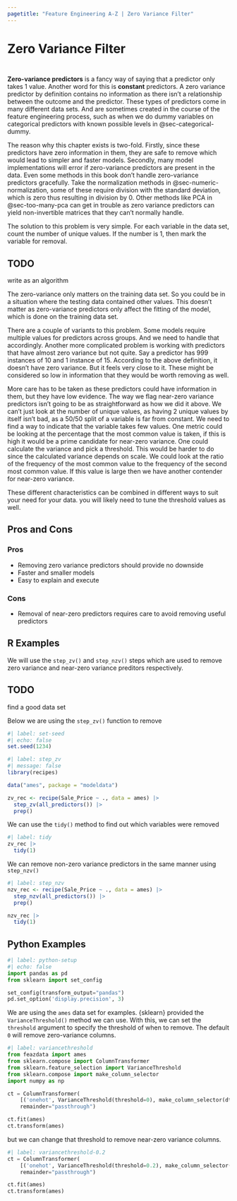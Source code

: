 ```yaml
---
pagetitle: "Feature Engineering A-Z | Zero Variance Filter"
---
```


# Zero Variance Filter {#sec-too-many-zv}

::: {style="visibility: hidden; height: 0px;"}
## Zero Variance Filter
:::

**Zero-variance predictors** is a fancy way of saying that a predictor only takes 1 value.
Another word for this is **constant** predictors.
A zero variance predictor by definition contains no information as there isn't a relationship between the outcome and the predictor.
These types of predictors come in many different data sets.
And are sometimes created in the course of the feature engineering process, such as when we do dummy variables on categorical predictors with known possible levels in @sec-categorical-dummy.

The reason why this chapter exists is two-fold.
Firstly, since these predictors have zero information in them, they are safe to remove which would lead to simpler and faster models.
Secondly, many model implementations will error if zero-variance predictors are present in the data.
Even some methods in this book don't handle zero-variance predictors gracefully.
Take the normalization methods in @sec-numeric-normalization, some of these require division with the standard deviation, which is zero thus resulting in division by 0.
Other methods like PCA in @sec-too-many-pca can get in trouble as zero variance predictors can yield non-invertible matrices that they can't normally handle.

The solution to this problem is very simple.
For each variable in the data set, count the number of unique values.
If the number is 1, then mark the variable for removal.

::: callout-caution
# TODO

write as an algorithm
:::

The zero-variance only matters on the training data set.
So you could be in a situation where the testing data contained other values.
This doesn't matter as zero-variance predictors only affect the fitting of the model, which is done on the training data set.

There are a couple of variants to this problem.
Some models require multiple values for predictors across groups.
And we need to handle that accordingly.
Another more complicated problem is working with predictors that have almost zero variance but not quite.
Say a predictor has 999 instances of 10 and 1 instance of 15.
According to the above definition, it doesn't have zero variance.
But it feels very close to it.
These might be considered so low in information that they would be worth removing as well.

More care has to be taken as these predictors could have information in them, but they have low evidence.
The way we flag near-zero variance predictors isn't going to be as straightforward as how we did it above.
We can't just look at the number of unique values, as having 2 unique values by itself isn't bad, as a 50/50 split of a variable is far from constant.
We need to find a way to indicate that the variable takes few values.
One metric could be looking at the percentage that the most common value is taken, if this is high it would be a prime candidate for near-zero variance.
One could calculate the variance and pick a threshold.
This would be harder to do since the calculated variance depends on scale.
We could look at the ratio of the frequency of the most common value to the frequency of the second most common value.
If this value is large then we have another contender for near-zero variance.

These different characteristics can be combined in different ways to suit your need for your data.
you will likely need to tune the threshold values as well.

## Pros and Cons

### Pros

-   Removing zero variance predictors should provide no downside
-   Faster and smaller models
-   Easy to explain and execute

### Cons

-   Removal of near-zero predictors requires care to avoid removing useful predictors

## R Examples

We will use the `step_zv()` and `step_nzv()` steps which are used to remove zero variance and near-zero variance preditors respectively.

::: callout-caution
# TODO

find a good data set
:::

Below we are using the `step_zv()` function to remove

```r
#| label: set-seed
#| echo: false 
set.seed(1234)
```

```r
#| label: step_zv
#| message: false
library(recipes)

data("ames", package = "modeldata")

zv_rec <- recipe(Sale_Price ~ ., data = ames) |>
  step_zv(all_predictors()) |>
  prep()
```

We can use the `tidy()` method to find out which variables were removed

```r
#| label: tidy
zv_rec |>
  tidy(1)
```

We can remove non-zero variance predictors in the same manner using `step_nzv()`

```r
#| label: step_nzv
nzv_rec <- recipe(Sale_Price ~ ., data = ames) |>
  step_nzv(all_predictors()) |>
  prep()

nzv_rec |>
  tidy(1)
```

## Python Examples

```python
#| label: python-setup
#| echo: false
import pandas as pd
from sklearn import set_config

set_config(transform_output="pandas")
pd.set_option('display.precision', 3)
```

We are using the `ames` data set for examples.
{sklearn} provided the `VarianceThreshold()` method we can use.
With this, we can set the `threshold` argument to specify the threshold of when to remove.
The default `0` will remove zero-variance columns.

```python
#| label: variancethreshold
from feazdata import ames
from sklearn.compose import ColumnTransformer
from sklearn.feature_selection import VarianceThreshold
from sklearn.compose import make_column_selector
import numpy as np

ct = ColumnTransformer(
    [('onehot', VarianceThreshold(threshold=0), make_column_selector(dtype_include=np.number))], 
    remainder="passthrough")

ct.fit(ames)
ct.transform(ames)
```

but we can change that threshold to remove near-zero variance columns.

```python
#| label: variancethreshold-0.2
ct = ColumnTransformer(
    [('onehot', VarianceThreshold(threshold=0.2), make_column_selector(dtype_include=np.number))], 
    remainder="passthrough")

ct.fit(ames)
ct.transform(ames)
```
